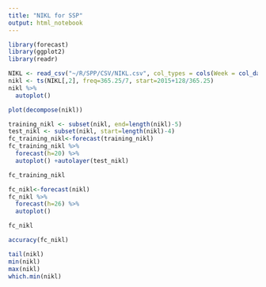 ```yaml
---
title: "NIKL for SSP"
output: html_notebook
---
```


```r
library(forecast)
library(ggplot2)
library(readr)
```

```r
NIKL <- read_csv("~/R/SPP/CSV/NIKL.csv", col_types = cols(Week = col_date(format = "%Y-%m-%d")))
nikl <- ts(NIKL[,2], freq=365.25/7, start=2015+128/365.25)
nikl %>%
  autoplot()
```

```r
plot(decompose(nikl))
```

```r
training_nikl <- subset(nikl, end=length(nikl)-5)
test_nikl <- subset(nikl, start=length(nikl)-4)
fc_training_nikl<-forecast(training_nikl)
fc_training_nikl %>%
  forecast(h=20) %>%
  autoplot() +autolayer(test_nikl)
```

```r
fc_training_nikl
```

```r
fc_nikl<-forecast(nikl)
fc_nikl %>%
  forecast(h=26) %>%
  autoplot()
```

```r
fc_nikl
```

```r
accuracy(fc_nikl)
```

```r
tail(nikl)
min(nikl)
max(nikl)
which.min(nikl)
```